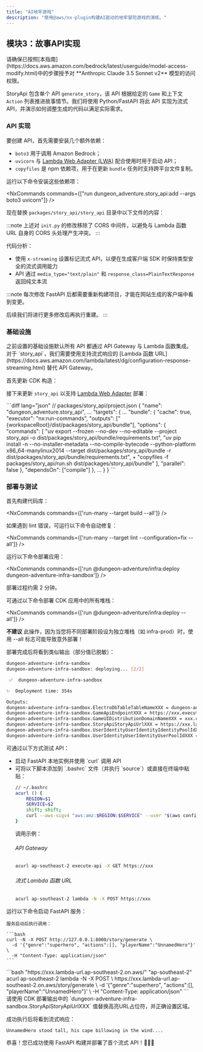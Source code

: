 ```yaml
---
title: "AI地牢游戏"
description: "使用@aws/nx-plugin构建AI驱动的地牢冒险游戏的演练。"
---
```






## 模块3：故事API实现

<Aside type="caution">
请确保已按照[本指南](https://docs.aws.amazon.com/bedrock/latest/userguide/model-access-modify.html)中的步骤授予对 **Anthropic Claude 3.5 Sonnet v2** 模型的访问权限。
</Aside>

StoryApi 包含单个 API `generate_story`，该 API 根据给定的 `Game` 和上下文 `Action` 列表推进故事情节。我们将使用 Python/FastAPI 将此 API 实现为流式 API，并演示如何调整生成的代码以满足实际需求。

### API 实现

要创建 API，首先需要安装几个额外依赖：

- `boto3` 用于调用 Amazon Bedrock；
- `uvicorn` 与 [Lambda Web Adapter (LWA)](https://github.com/awslabs/aws-lambda-web-adapter) 配合使用时用于启动 API；
- `copyfiles` 是 npm 依赖项，用于在更新 `bundle` 任务时支持跨平台文件复制。

运行以下命令安装这些依赖项：

<NxCommands commands={["run dungeon_adventure.story_api:add --args boto3 uvicorn"]} />
<InstallCommand pkg="copyfiles" dev />

现在替换 `packages/story_api/story_api` 目录中以下文件的内容：

<Tabs>
<TabItem label="main.py">
<E2ECode path="dungeon-adventure/3/main.py.template" lang="python" />
</TabItem>
<TabItem label="init.py">
<E2ECode path="dungeon-adventure/3/init.py.template" lang="python" />

:::note
上述对 `init.py` 的修改移除了 CORS 中间件，以避免与 Lambda 函数 URL 自身的 CORS 头处理产生冲突。
:::

</TabItem>
</Tabs>

代码分析：

- 使用 `x-streaming` 设置标记流式 API，以便在生成客户端 SDK 时保持类型安全的流式调用能力
- API 通过 `media_type="text/plain"` 和 `response_class=PlainTextResponse` 返回纯文本流

:::note
每次修改 FastAPI 后都需要重新构建项目，才能在网站生成的客户端中看到变更。

后续我们将进行更多修改后再执行重建。
:::

### 基础设施

<Link path="get_started/tutorials/dungeon-game/1#game-ui-infrastructure">之前设置的基础设施</Link>默认所有 API 都通过 API Gateway 与 Lambda 函数集成。对于 `story_api`，我们需要使用支持流式响应的 [Lambda 函数 URL](https://docs.aws.amazon.com/lambda/latest/dg/configuration-response-streaming.html) 替代 API Gateway。

首先更新 CDK 构造：

<Tabs>
<TabItem label="story-api.ts">
<E2ECode path="dungeon-adventure/3/story-api.ts.template" lang="typescript" />
</TabItem>
<TabItem label="application-stack.ts">
<E2EDiff before="dungeon-adventure/2/stacks/application-stack.ts.template" after="dungeon-adventure/3/application-stack.ts.template" lang="typescript" />
</TabItem>
</Tabs>

接下来更新 `story_api` 以支持 [Lambda Web Adapter](https://github.com/awslabs/aws-lambda-web-adapter) 部署：

<Tabs>
<TabItem label="run.sh">
<E2ECode path="dungeon-adventure/3/run.sh.template" lang="bash" />
</TabItem>
<TabItem label="project.json">
```diff lang="json"
// packages/story_api/project.json
{
  "name": "dungeon_adventure.story_api",
  ...
  "targets": {
    ...
    "bundle": {
      "cache": true,
      "executor": "nx:run-commands",
      "outputs": ["{workspaceRoot}/dist/packages/story_api/bundle"],
      "options": {
        "commands": [
          "uv export --frozen --no-dev --no-editable --project story_api -o dist/packages/story_api/bundle/requirements.txt",
          "uv pip install -n --no-installer-metadata --no-compile-bytecode --python-platform x86_64-manylinux2014 --target dist/packages/story_api/bundle -r dist/packages/story_api/bundle/requirements.txt",
+          "copyfiles -f packages/story_api/run.sh dist/packages/story_api/bundle"
        ],
        "parallel": false
      },
      "dependsOn": ["compile"]
    },
    ...
  }
}
```
</TabItem>
</Tabs>

### 部署与测试

首先构建代码库：

<NxCommands commands={['run-many --target build --all']} />

<Aside type="tip">
如果遇到 lint 错误，可运行以下命令自动修复：

<NxCommands commands={['run-many --target lint --configuration=fix --all']} />
</Aside>

运行以下命令部署应用：

<NxCommands commands={['run @dungeon-adventure/infra:deploy dungeon-adventure-infra-sandbox']} />

部署过程约需 2 分钟。

<Drawer title="部署命令" trigger="点击查看同时部署所有堆栈的详情">

可通过以下命令部署 CDK 应用中的所有堆栈：

<NxCommands commands={['run @dungeon-adventure/infra:deploy --all']} />

**不建议** 此操作，因为当您将不同部署阶段设为独立堆栈（如 infra-prod）时，使用 --all 标志可能导致意外部署！

</Drawer>

部署完成后将看到类似输出（部分值已脱敏）：

```bash
dungeon-adventure-infra-sandbox
dungeon-adventure-infra-sandbox: deploying... [2/2]

 ✅  dungeon-adventure-infra-sandbox

✨  Deployment time: 354s

Outputs:
dungeon-adventure-infra-sandbox.ElectroDbTableTableNameXXX = dungeon-adventure-infra-sandbox-ElectroDbTableXXX-YYY
dungeon-adventure-infra-sandbox.GameApiEndpointXXX = https://xxx.execute-api.region.amazonaws.com/prod/
dungeon-adventure-infra-sandbox.GameUIDistributionDomainNameXXX = xxx.cloudfront.net
dungeon-adventure-infra-sandbox.StoryApiStoryApiUrlXXX = https://xxx.lambda-url.ap-southeast-2.on.aws/
dungeon-adventure-infra-sandbox.UserIdentityUserIdentityIdentityPoolIdXXX = region:xxx
dungeon-adventure-infra-sandbox.UserIdentityUserIdentityUserPoolIdXXX = region_xxx
```

可通过以下方式测试 API：
<ul>
<li>启动 FastAPI 本地实例并使用 `curl` 调用 API</li>
<li>
<Drawer title="支持 Sigv4 签名的 curl" trigger="直接调用已部署的 API（使用支持 Sigv4 签名的 curl）">
可将以下脚本添加到 `.bashrc` 文件（并执行 `source`）或直接在终端中粘贴：

```bash
// ~/.bashrc
acurl () {
    REGION=$1
    SERVICE=$2
    shift; shift;
    curl --aws-sigv4 "aws:amz:$REGION:$SERVICE" --user "$(aws configure get aws_access_key_id):$(aws configure get aws_secret_access_key)" -H "X-Amz-Security-Token: $(aws configure get aws_session_token)" "$@"
}
```

调用示例：

###### API Gateway
```bash
acurl ap-southeast-2 execute-api -X GET https://xxx
```

###### 流式 Lambda 函数 URL
```bash
acurl ap-southeast-2 lambda -N -X POST https://xxx
```
</Drawer>
</li>
</ul>

<Tabs>
  <TabItem label="本地测试">
  运行以下命令启动 FastAPI 服务：
    <NxCommands commands={["run dungeon_adventure.story_api:serve"]} />

    服务启动后执行调用：
    
    ```bash
    curl -N -X POST http://127.0.0.1:8000/story/generate \
      -d '{"genre":"superhero", "actions":[], "playerName":"UnnamedHero"}' \
      -H "Content-Type: application/json"
    ```
  </TabItem>
  <TabItem label="云端测试">
```bash "https://xxx.lambda-url.ap-southeast-2.on.aws/" "ap-southeast-2"
acurl ap-southeast-2 lambda -N -X POST \
  https://xxx.lambda-url.ap-southeast-2.on.aws/story/generate \
  -d '{"genre":"superhero", "actions":[], "playerName":"UnnamedHero"}' \
  -H "Content-Type: application/json"
```
    <Aside type="caution">
    请使用 CDK 部署输出中的 `dungeon-adventure-infra-sandbox.StoryApiStoryApiUrlXXX` 值替换高亮URL占位符，并正确设置区域。
    </Aside>
  </TabItem>
</Tabs>

成功执行后将看到流式响应：

```
UnnamedHero stood tall, his cape billowing in the wind....
```

恭喜！您已成功使用 FastAPI 构建并部署了首个流式 API！🎉🎉🎉